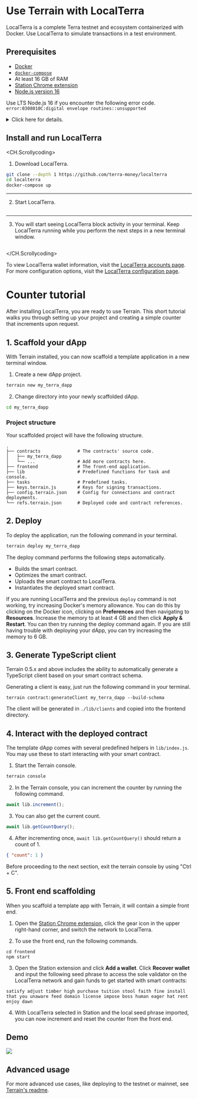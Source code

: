
# Use Terrain with LocalTerra

LocalTerra is a complete Terra testnet and ecosystem containerized with Docker. Use LocalTerra to simulate transactions in a test environment.

## Prerequisites

- [Docker](https://docs.docker.com/get-docker/)
- [`docker-compose`](https://docs.docker.com/compose/install/)
- At least 16 GB of RAM
- [Station Chrome extension](../../learn/station/Download/station-extension.mdx)
- [Node.js version 16](https://nodejs.org/en/blog/release/v16.16.0/)

<Admonition type="caution" icon="☢️" title="Node version error">

Use LTS Node.js 16 if you encounter the following error code.  
`error:0308010C:digital envelope routines::unsupported`

</Admonition>

<Admonition type="info" icon="ℹ️" title="Running NPM on M1 Macs">

<details>

<summary> Click here for details. </summary>

<p>
Some M1 macs may need to use the latest LTS version of Node to complete this tutorial. Consider using a node version manager such as [nvm](https://github.com/nvm-sh/nvm/blob/master/README.mdx).
After installing nvm, run the following commands to install and then switch to the latest LTS version of node.

```sh
nvm install --lts
nvm use --lts
```

The `nvm use --lts` command will need to be run every time you open a new terminal to use the LTS version of node.

To default to the LTS version of node when restarting your terminal, run the following:

```sh
nvm alias default <desired-node-version>
```

</p>

</details>

</Admonition>

## Install and run LocalTerra

<CH.Scrollycoding>

1. Download LocalTerra.

```sh install-LocalTerra focus=1
git clone --depth 1 https://github.com/terra-money/localterra
cd localterra
docker-compose up
```

---

2. Start LocalTerra.

```sh install-LocalTerra focus=2:3

```

---

3. You will start seeing LocalTerra block activity in your terminal. Keep LocalTerra running while you perform the next steps in a new terminal window.

```sh install-LocalTerra

```

</CH.Scrollycoding>

<Admonition type="tip" icon="💡" title="LocalTerra Accounts">

To view LocalTerra wallet information, visit the [LocalTerra accounts page](../localterra/accounts.mdx).
For more configuration options, visit the [LocalTerra configuration page](../localterra/configure.mdx).

</Admonition>

# Counter tutorial

After installing LocalTerra, you are ready to use Terrain. This short tutorial walks you through setting up your project and creating a simple counter that increments upon request.

## 1. Scaffold your dApp

With Terrain installed, you can now scaffold a template application in a new terminal window.

1. Create a new dApp project.

```sh
terrain new my_terra_dapp
```

2. Change directory into your newly scaffolded dApp.

```sh
cd my_terra_dapp
```

### Project structure

Your scaffolded project will have the following structure.

```
.
├── contracts              # The contracts' source code.
│   ├── my_terra_dapp
│   └── ...                # Add more contracts here.
├── frontend               # The front-end application.
├── lib                    # Predefined functions for task and console.
├── tasks                  # Predefined tasks.
├── keys.terrain.js        # Keys for signing transactions.
├── config.terrain.json    # Config for connections and contract deployments.
└── refs.terrain.json      # Deployed code and contract references.
```

## 2. Deploy

To deploy the application, run the following command in your terminal.

```sh
terrain deploy my_terra_dapp
```

The deploy command performs the following steps automatically.

- Builds the smart contract.
- Optimizes the smart contract.
- Uploads the smart contract to LocalTerra.
- Instantiates the deployed smart contract.

<Admonition type="tip" icon="💡" title="Increase Docker memory">

If you are running LocalTerra and the previous `deploy` command is not working, try increasing Docker's memory allowance. You can do this by clicking on the Docker icon, clicking on **Preferences** and then navigating to **Resources**. Increase the memory to at least 4 GB and then click **Apply & Restart**. You can then try running the deploy command again. If you are still having trouble with deploying your dApp, you can try increasing the memory to 6 GB.

</Admonition>

## 3. Generate TypeScript client

Terrain 0.5.x and above includes the ability to automatically generate a TypeScript client based on your smart contract schema.

Generating a client is easy, just run the following command in your terminal.

```
terrain contract:generateClient my_terra_dapp --build-schema
```

The client will be generated in `./lib/clients` and copied into the frontend directory.

## 4. Interact with the deployed contract

The template dApp comes with several predefined helpers in `lib/index.js`. You may use these to start interacting with your smart contract.

1. Start the Terrain console.

```sh
terrain console
```

2. In the Terrain console, you can increment the counter by running the following command.

```js
await lib.increment();
```

3. You can also get the current count.

```js
await lib.getCountQuery();
```

4. After incrementing once, `await lib.getCountQuery()` should return a count of 1.

```json
{ "count": 1 }
```

<Admonition type="tip" icon="💡">

Before proceeding to the next section, exit the terrain console by using "Ctrl + C".

</Admonition>

## 5. Front end scaffolding

When you scaffold a template app with Terrain, it will contain a simple front end.

1. Open the [Station Chrome extension](https://chrome.google.com/webstore/detail/station-wallet/aiifbnbfobpmeekipheeijimdpnlpgpp), click the gear icon in the upper right-hand corner, and switch the network to LocalTerra.

2. To use the front end, run the following commands.

```
cd frontend
npm start
```

3. Open the Station extension and click **Add a wallet**. Click **Recover wallet** and input the following seed phrase to access the sole validator on the LocalTerra network and gain funds to get started with smart contracts:

```
satisfy adjust timber high purchase tuition stool faith fine install that you unaware feed domain license impose boss human eager hat rent enjoy dawn
```

4. With LocalTerra selected in Station and the local seed phrase imported, you can now increment and reset the counter from the front end.

## Demo

<img className="readme-img-lg" src="/img/tut_counter.gif" />

## Advanced usage

For more advanced use cases, like deploying to the testnet or mainnet, see [Terrain's readme](https://github.com/terra-money/terrain#readme).

